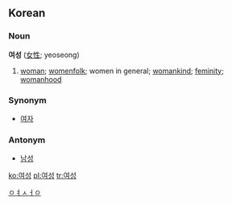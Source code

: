 ==Korean==
===Noun===
'''여성''' ([[女性]]; yeoseong)
#[[woman]]; [[womenfolk]]; women in general; [[womankind]]; [[feminity]]; [[womanhood]]

===Synonym===
*[[여자]]

===Antonym===
*[[남성]]

[[Category:Korean nouns|ㅇㅕㅅㅓㅇ]]

[[ko:여성]]
[[pl:여성]]
[[tr:여성]]